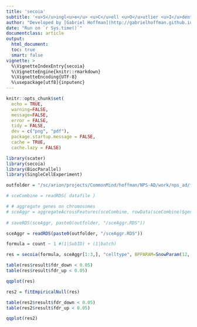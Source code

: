 ```yaml
---
title: 'secoia'
subtitle: '<u>S</u>ingl<u>e</u> <u>C</u>ell <u>O</u>utlier <u>I</u>dentification <u>A</u>nalysis'
author: "Developed by [Gabriel Hoffman](http://gabrielhoffman.github.io/)"
date: "Run on `r Sys.time()`"
documentclass: article
output: 
  html_document:
  toc: true
  smart: false
vignette: >
  %\VignetteIndexEntry{secoia}
  %\VignetteEngine{knitr::rmarkdown}
  %\VignetteEncoding{UTF-8}
  %\usepackage[utf8]{inputenc}
---
```



<!---


cd /sc/arion/projects/CommonMind/hoffman/NPS-AD/work/nps_ad/freeze_v1
ml python git
git pull

rmarkdown::render("secoia.Rmd")


--->


<style>
body {
text-align: justify}
</style>


```r
knitr::opts_chunk$set(
  echo = TRUE,
  warning=FALSE,
  message=FALSE,
  error = FALSE,
  tidy = FALSE,
  dev = c("png", "pdf"),
  package.startup.message = FALSE,
  cache = TRUE,
  cache.lazy = FALSE)
```

```r
library(scater)
library(secoia)
library(BiocParallel)
library(SingleCellExperiment)

outfolder = "/sc/arion/projects/CommonMind/hoffman/NPS-AD/work/nps_ad/freeze1.5_results/"

# sceCombine = readRDS( datafile )

# # aggregate genes on chromosomes
# sceAggr = aggregateAcrossFeatures(sceCombine, rowData(sceCombine)$gene_chrom)
 
# saveRDS(sceAggr, paste0(outfolder, "/sceAggr.RDS"))

sceAggr = readRDS(paste0(outfolder, "/sceAggr.RDS"))
```

```r
formula = count ~ 1 #(1|SubID) + (1|batch)

res = secoia(formula, sceAggr[1:3,], "celltype", BPPARAM=SnowParam(12, progressbar=TRUE))
```

```r
table(res$result$fdr_down < 0.05)
table(res$result$fdr_up < 0.05)

qqplot(res)
```


```r
res2 = fitEmpiricalNull(res)

table(res2$result$fdr_down < 0.05)
table(res2$result$fdr_up < 0.05)

qqplot(res2)
```

